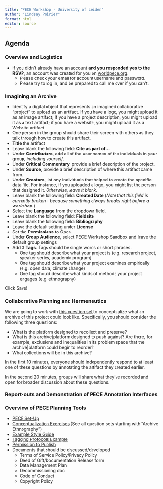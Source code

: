 ```yaml
---
title: "PECE Workshop - University of Leiden"
author: "Lindsay Poirier"
format: html
editor: source
---
```


## Agenda

### Overview and Logistics

- If you didn't already have an account **and you responded yes to the RSVP**, an account was created for you on [worldpece.org](worldpece.org). 
  - Please check your email for account username and password.  
  - Please try to log in, and be prepared to call me over if you can't. 

### Imagining an Archive

-   Identify a digital object that represents an imagined collaborative "project" to upload as an artifact. If you have a logo, you might upload it as an image artifact; if you have a project description, you might upload it as a text artifact; if you have a website, you might upload it as a Website artifact. 
-   One person in the group should share their screen with others as they talk through how to create this artifact. 
  -   **Title** the artifact
  -   Leave blank the following field: **Cite as part of...**
  -   Under **Contributors**, add all of the user names of the individuals in your group, *including yourself*.
  -   Under **Critical Commentary**, provide a brief description of the project.
  -   Under **Source**, provide a brief description of where this artifact came from. 
  -   Under **Creators**, list any individuals that helped to create the specific data file. For instance, if you uploaded a logo, you might list the person that designed it. *Otherwise, leave it blank.*
  -   Leave blank the following field: **Created Date** (*Note that this field is currently broken - because something always breaks right before a workshop.*)
  -   Select the **Language** from the dropdown field.
  -   Leave blank the following field: **Fieldsite**
  -   Leave blank the following field: **Bibliography**
  -   Leave the default setting under **License**
  -   Set the **Permissions** to Open
  -   Under **Group Audience**, select PECE Workshop Sandbox and leave the default group settings
  -   Add 3 **Tags**. Tags should be single words or short phrases.
      -   One tag should describe what your project is (e.g. research project, speaker series, academic program)
      -   One tag should describe what your project examines empirically (e.g. open data, climate change)
      -   One tag should describe what kinds of methods your project engages (e.g. ethnography)

Click Save!

### Collaborative Planning and Hermeneutics

We are going to work with [this question set](https://worldpece.org/structured-analytics-questions-set/archive-ethnography-conceptualization) to conceptualize what an archive of this project could look like. Specifically, you should consider the following three questions: 

-   What is the platform designed to recollect and preserve?
-   What is this archive|platform designed to push against? Are there, for example, exclusions and inequalities in its problem space that the archive|platform could begin to reorder?
-   What collections will be in this archive?

In the first 10 minutes, everyone should independently respond to at least one of these questions by annotating the artifact they created earlier. 

In the second 20 minutes, groups will share what they've recorded and open for broader discussion about these questions.

### Report-outs and Demonstration of PECE Annotation Interfaces

### Overview of PECE Planning Tools

- [PECE Set-Up](https://docs.google.com/document/d/1OH2pNamSFu5KQKkMtnP-PU7APOcDuE6vDXf8isEf35c/edit?usp=sharing)
- [Conceptualization Exercises](https://worldpece.org/repo/analyze) (See all question sets starting with "Archive Ethnography")
- [Example Style Guide](https://docs.google.com/document/d/1duWh4lY1_bWCzsNL8ZoJzmREVA5UJML4Xn9B65BvH9U/edit)
- [Tagging Protocols Example](https://docs.google.com/document/d/1_f79YXiVBnow24Yph7aZp_GM2NlBUnIEQL-TuJE7l_M/edit?usp=sharing)
- [Permission to Publish](https://stsinfrastructures.org/content/sts-i-permissions-publish)
- Documents that should be discussed/developed
    -   Terms of Service Policy/Privacy Policy
    -   Deed of Gift/Documentation Release form
    -   Data Management Plan
    -   Decommissioning doc
    -   Code of Conduct
    -   Copyright Policy

